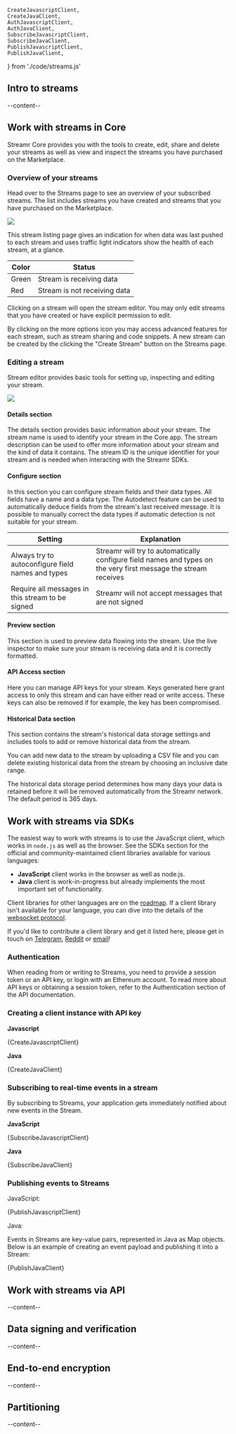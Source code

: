 


    CreateJavascriptClient,
    CreateJavaClient,
    AuthJavascriptClient,
    AuthJavaClient,
    SubscribeJavascriptClient,
    SubscribeJavaClient,
    PublishJavascriptClient,
    PublishJavaClient,
} from './code/streams.js'

<ScrollableAnchor id="intro-to-streams"><div>

## Intro to streams
--content--

</div></ScrollableAnchor>

<ScrollableAnchor id="work-with-streams-in-core"><div>

## Work with streams in Core
Streamr Core provides you with the tools to create, edit, share and delete your streams as well as view and inspect the streams you have purchased on the Marketplace.

### Overview of your streams
Head over to the <Link to={links.userpages.streams}>Streams page</Link> to see an overview of your subscribed streams. The list includes streams you have created and streams that you have purchased on the Marketplace.

<img src={streamListing} />

This stream listing page gives an indication for when data was last pushed to each stream and uses traffic light indicators show the health of each stream, at a glance.

| Color        | Status                           |
| ------------ | -------------------------------- |
| Green        | Stream is receiving data         |
| Red          | Stream is not receiving data     |

Clicking on a stream will open the stream editor. You may only edit streams that you have created or have explicit permission to edit.

By clicking on the more options icon you may access advanced features for each stream, such as stream sharing and code snippets.
A new stream can be created by the clicking the "Create Stream" button on the <Link to={links.userpages.streams}>Streams page</Link>.

### Editing a stream
Stream editor provides basic tools for setting up, inspecting and editing your stream.

<img src={streamSettings} />

#### Details section
The details section provides basic information about your stream. The stream name is used to identify your stream in the Core app.
The stream description can be used to offer more information about your stream and the kind of data it contains.
The stream ID is the unique identifier for your stream
and is needed when interacting with the <Link to={links.newdocs.SDKs}>Streamr SDKs</Link>.

#### Configure section
In this section you can configure stream fields and their data types. All fields have a name and a data type.
The Autodetect feature can be used to automatically deduce fields from the stream's last received message.
It is possible to manually correct the data types if automatic detection is not suitable for your stream.

| Setting                                             | Explanation                                                                                                     |
| ----------------------------------------------------| --------------------------------------------------------------------------------------------------------------- |
| Always try to autoconfigure field names and types   | Streamr will try to automatically configure field names and types on the very first message the stream receives |
| Require all messages in this stream to be signed    | Streamr will not accept messages that are not signed                                                            |

#### Preview section
This section is used to preview data flowing into the stream. Use the live inspector to make sure your stream is receiving data and it is correctly formatted.

#### API Access section
Here you can manage API keys for your stream. Keys generated here grant access to only this stream and can have either read or write access.
These keys can also be removed if for example, the key has been compromised.

#### Historical Data section
This section contains the stream's historical data storage settings and includes tools to add or remove historical data from the stream. 

You can add new data to the stream by uploading a CSV file and you can delete existing historical data from the stream by choosing an inclusive date range. 

The historical data storage period determines how many days your data is retained before it will be removed automatically from the Streamr network. The default period is 365 days.

</div></ScrollableAnchor>

<ScrollableAnchor id="work-with-streams-via-sdks"><div>

## Work with streams via SDKs

The easiest way to work with streams is to use the JavaScript client, which works in `node.js` as well as the browser. See the <Link to={links.newdocs.SDKs}>SDKs section</Link> for the official and community-maintained client libraries available for various languages:

- **JavaScript** client works in the browser as well as node.js.
- **Java** client is work-in-progress but already implements the most important set of functionality.

Client libraries for other languages are on the <a href={links.community.trello} target="_blank" rel="nofollow noopener noreferrer">roadmap</a>. If a client library isn't available for your language, you can dive into the details of the [websocket protocol](https://github.com/streamr-dev/streamr-client-protocol-js/blob/bb2f0168bcff454b5c458e275e9c2de0dee342f9/PROTOCOL.md).

If you'd like to contribute a client library and get it listed here, please get in touch on <a href={links.community.telegram} target="_blank" rel="nofollow noopener noreferrer">Telegram</a>, <a href={links.community.reddit} target="_blank" rel="nofollow noopener noreferrer">Reddit</a> or <a href={links.contact.general} rel="nofollow noopener noreferrer">email</a>!

### Authentication

When reading from or writing to Streams, you need to provide a session token or an API key, or login with an Ethereum account. To read more about API keys or obtaining a session token, refer to the <Link to={links.newdocs.api}>Authentication section of the API documentation</Link>.

### Creating a client instance with API key

**Javascript**

<CodeSnippet language='javascript'>{CreateJavascriptClient}</CodeSnippet>

**Java**

<CodeSnippet language='java'>{CreateJavaClient}</CodeSnippet>

### Subscribing to real-time events in a stream

By subscribing to Streams, your application gets immediately notified about new events in the Stream. 

**JavaScript**

<CodeSnippet language='javascript'>{SubscribeJavascriptClient}</CodeSnippet>

**Java**

<CodeSnippet language='java'>{SubscribeJavaClient}</CodeSnippet>

### Publishing events to Streams

JavaScript:

<CodeSnippet language='javascript'>{PublishJavascriptClient}</CodeSnippet>

Java:

Events in Streams are key-value pairs, represented in Java as Map objects. Below is an example of creating an event payload and publishing it into a Stream:

<CodeSnippet language='java'>{PublishJavaClient}</CodeSnippet>

</div></ScrollableAnchor>

<ScrollableAnchor id="work-with-streams-via-api"><div>

## Work with streams via API
--content--

</div></ScrollableAnchor>

<ScrollableAnchor id="data-signing-and-verification"><div>

## Data signing and verification
--content--

</div></ScrollableAnchor>

<ScrollableAnchor id="end-to-end-encryption"><div>

## End-to-end encryption
--content--

</div></ScrollableAnchor>

<ScrollableAnchor id="partitioning"><div>

## Partitioning
--content--

</div></ScrollableAnchor>
